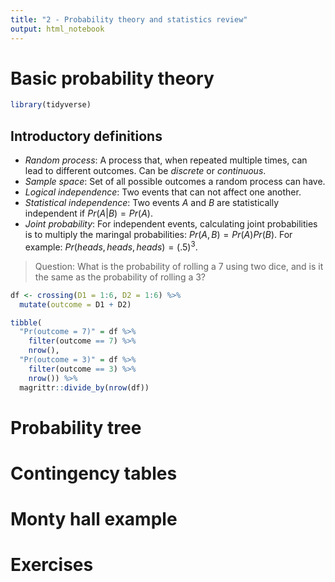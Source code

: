 ```yaml
---
title: "2 - Probability theory and statistics review"
output: html_notebook
---
```


# Basic probability theory

```r
library(tidyverse)
```


## Introductory definitions

* *Random process*: A process that, when repeated multiple times, can lead to different outcomes. Can be _discrete_ or _continuous_.
* *Sample space*: Set of all possible outcomes a random process can have.
* *Logical independence*: Two events that can not affect one another.
* *Statistical independence*: Two events $A$ and $B$ are statistically independent if $Pr(A|B) = Pr(A)$.
* *Joint probability*: For independent events, calculating joint probabilities is to multiply the maringal probabilities: $Pr(A, B) = Pr(A)Pr(B)$. For example: $Pr(heads, heads, heads) = (.5)^3$.

> Question: What is the probability of rolling a 7 using two dice, and is it the same as the probability of rolling a 3?

```r
df <- crossing(D1 = 1:6, D2 = 1:6) %>% 
  mutate(outcome = D1 + D2)

tibble(
  "Pr(outcome = 7)" = df %>% 
    filter(outcome == 7) %>% 
    nrow(),
  "Pr(outcome = 3)" = df %>% 
    filter(outcome == 3) %>% 
    nrow()) %>% 
  magrittr::divide_by(nrow(df))
```

# Probability tree

# Contingency tables

# Monty hall example

# Exercises
